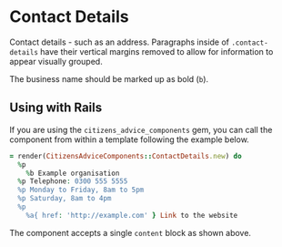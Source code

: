 
# Contact Details

Contact details - such as an address. Paragraphs inside of `.contact-details` have their vertical margins removed to allow for information to appear visually grouped.

The business name should be marked up as bold (`b`).

<Preview>
  <Story id="components-contact-details--contact-details" />
</Preview>

## Using with Rails

If you are using the `citizens_advice_components` gem, you can call the component from within a template following the example below.

```rb
= render(CitizensAdviceComponents::ContactDetails.new) do
  %p
    %b Example organisation
  %p Telephone: 0300 555 5555
  %p Monday to Friday, 8am to 5pm
  %p Saturday, 8am to 4pm
  %p
    %a{ href: 'http://example.com' } Link to the website
```

The component accepts a single `content` block as shown above.
